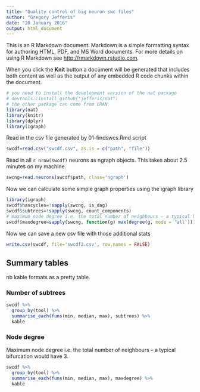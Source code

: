 ```yaml
---
title: "Quality control of big neuron swc files"
author: "Gregory Jefferis"
date: "20 January 2016"
output: html_document
---
```


This is an R Markdown document. Markdown is a simple formatting syntax for authoring HTML, PDF, and MS Word documents. For more details on using R Markdown see <http://rmarkdown.rstudio.com>.

When you click the **Knit** button a document will be generated that includes both content as well as the output of any embedded R code chunks within the document. 

```r
# you need to install the development version of the nat package
# devtools::install_github("jefferis/nat")
# the other package can come from CRAN
library(nat)
library(knitr)
library(dplyr)
library(igraph)
```

Read in the csv file generated by 01-findswcs.Rmd script
```r
swcdf=read.csv("swcdf.csv", as.is = c("path", "file"))
```


Read in all `r nrow(swcdf)` neurons as ngraph objects. This takes about 2.5 
minutes on my machine.

```r
swcng=read.neurons(swcdf$path, class='ngraph')
```

Now we can calculate some simple graph properties using the igraph library

```r
library(igraph)
swcdf$hascycles=!sapply(swcng, is_dag)
swcdf$subtrees=!sapply(swcng, count_components)
# maximum node degree i.e. the total number of neighbours – a typical bifurcation would have 3.
swcdf$maxdegree=sapply(swcng, function(g) max(degree(g, mode = 'all')))
```

Now we can save a new csv file with those additional stats

```r
write.csv(swcdf, file='swcdf2.csv', row.names = FALSE)
```


## Summary tables
nb kable formats as a pretty table.

### Number of subtrees
```r
swcdf %>% 
  group_by(tool) %>% 
  summarise_each(funs(min, median, max), subtrees) %>%
  kable
```

### Node degree
Maximum node degree i.e. the total number of neighbours – a typical bifurcation would have 3.

```r
swcdf %>% 
  group_by(tool) %>% 
  summarise_each(funs(min, median, max), maxdegree) %>%
  kable
```

